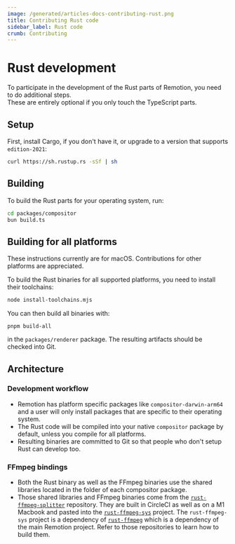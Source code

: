 ```yaml
---
image: /generated/articles-docs-contributing-rust.png
title: Contributing Rust code
sidebar_label: Rust code
crumb: Contributing
---
```


# Rust development

To participate in the development of the Rust parts of Remotion, you need to do additional steps.  
These are entirely optional if you only touch the TypeScript parts.

## Setup

First, install Cargo, if you don't have it, or upgrade to a version that supports `edition-2021`:

```sh
curl https://sh.rustup.rs -sSf | sh
```

## Building

To build the Rust parts for your operating system, run:

```sh
cd packages/compositor
bun build.ts
```

## Building for all platforms

These instructions currently are for macOS. Contributions for other platforms are appreciated.

To build the Rust binaries for all supported platforms, you need to install their toolchains:

```sh
node install-toolchains.mjs
```

You can then build all binaries with:

```
pnpm build-all
```

in the `packages/renderer` package. The resulting artifacts should be checked into Git.

## Architecture

### Development workflow

- Remotion has platform specific packages like `compositor-darwin-arm64` and a user will only install packages that are specific to their operating system.
- The Rust code will be compiled into your native `compositor` package by default, unless you compile for all platforms.
- Resulting binaries are committed to Git so that people who don't setup Rust can develop too.

### FFmpeg bindings

- Both the Rust binary as well as the FFmpeg binaries use the shared libraries located in the folder of each compositor package.
- Those shared libraries and FFmpeg binaries come from the [`rust-ffmpeg-splitter`](https://github.com/remotion-dev/rust-ffmpeg-splitter) repository. They are built in CircleCI as well as on a M1 Macbook and pasted into the [`rust-ffmpeg-sys`](https://github.com/remotion-dev/rust-ffmpeg-sys) project. The `rust-ffmpeg-sys` project is a dependency of [`rust-ffmpeg`](https://github.com/remotion-dev/rust-ffmpeg) which is a dependency of the main Remotion project. Refer to those repositories to learn how to build them.
